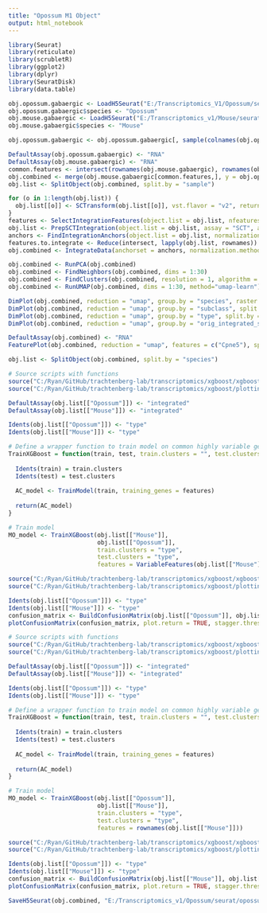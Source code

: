 ```yaml
---
title: "Opossum M1 Object"
output: html_notebook
---
```


```r

library(Seurat)
library(reticulate)
library(scrubletR)
library(ggplot2)
library(dplyr)
library(SeuratDisk)
library(data.table)

obj.opossum.gabaergic <- LoadH5Seurat("E:/Transcriptomics_V1/Opossum/seurat/opossum_v1_gabaergic.h5seurat")
obj.opossum.gabaergic$species <- "Opossum"
obj.mouse.gabaergic <- LoadH5Seurat("E:/Transcriptomics_v1/Mouse/seurat/mouse_v1_gabaergic.h5seurat")
obj.mouse.gabaergic$species <- "Mouse"

obj.opossum.gabaergic <- obj.opossum.gabaergic[, sample(colnames(obj.opossum.gabaergic), size = ncol(obj.mouse.gabaergic), replace = FALSE)]

```


```r

DefaultAssay(obj.opossum.gabaergic) <- "RNA"
DefaultAssay(obj.mouse.gabaergic) <- "RNA"
common.features <- intersect(rownames(obj.mouse.gabaergic), rownames(obj.opossum.gabaergic))
obj.combined <- merge(obj.mouse.gabaergic[common.features,], y = obj.opossum.gabaergic[common.features,])
obj.list <- SplitObject(obj.combined, split.by = "sample")

```


```r

for (o in 1:length(obj.list)) {
  obj.list[[o]] <- SCTransform(obj.list[[o]], vst.flavor = "v2", return.only.var.genes = FALSE, verbose = FALSE)
}
features <- SelectIntegrationFeatures(object.list = obj.list, nfeatures = 3000)
obj.list <- PrepSCTIntegration(object.list = obj.list, assay = "SCT", anchor.features = features)
anchors <- FindIntegrationAnchors(object.list = obj.list, normalization.method = "SCT", anchor.features = features)
features.to.integrate <- Reduce(intersect, lapply(obj.list, rownames))
obj.combined <- IntegrateData(anchorset = anchors, normalization.method = "SCT", features.to.integrate = features.to.integrate)

```


```r

obj.combined <- RunPCA(obj.combined)
obj.combined <- FindNeighbors(obj.combined, dims = 1:30)
obj.combined <- FindClusters(obj.combined, resolution = 1, algorithm = 4, method = "igraph")
obj.combined <- RunUMAP(obj.combined, dims = 1:30, method="umap-learn")

```


```r

DimPlot(obj.combined, reduction = "umap", group.by = "species", raster = FALSE, shuffle = TRUE) + xlim(-18, 18) + ylim(-18, 18) + coord_equal()
DimPlot(obj.combined, reduction = "umap", group.by = "subclass", split.by = "species", raster = FALSE, shuffle = TRUE) + xlim(-18, 18) + ylim(-18, 18) + coord_equal()
DimPlot(obj.combined, reduction = "umap", group.by = "type", split.by = "species", raster = FALSE, shuffle = TRUE) + xlim(-18, 18) + ylim(-18, 18) + coord_equal()
DimPlot(obj.combined, reduction = "umap", group.by = "orig_integrated_snn_res.1", split.by = "species", raster = FALSE, shuffle = TRUE) + xlim(-18, 18) + ylim(-18, 18) + coord_equal()

```


```r

DefaultAssay(obj.combined) <- "RNA"
FeaturePlot(obj.combined, reduction = "umap", features = c("Cpne5"), split.by = "species", max.cutoff = 2, raster = FALSE) + NoLegend() + xlim(-18, 18) + ylim(-18, 18) + coord_equal()

```


```r

obj.list <- SplitObject(obj.combined, split.by = "species")

```


```r

# Source scripts with functions
source("C:/Ryan/GitHub/trachtenberg-lab/transcriptomics/xgboost/xgboost_train.R")
source("C:/Ryan/GitHub/trachtenberg-lab/transcriptomics/xgboost/plottingFxns.R")

DefaultAssay(obj.list[["Opossum"]]) <- "integrated"
DefaultAssay(obj.list[["Mouse"]]) <- "integrated"

Idents(obj.list[["Opossum"]]) <- "type"
Idents(obj.list[["Mouse"]]) <- "type"

# Define a wrapper function to train model on common highly variable genes
TrainXGBoost = function(train, test, train.clusters = "", test.clusters = "", features = c()){
  
  Idents(train) = train.clusters
  Idents(test) = test.clusters
  
  AC_model <- TrainModel(train, training_genes = features)
  
  return(AC_model)
}

# Train model
MO_model <- TrainXGBoost(obj.list[["Mouse"]], 
                         obj.list[["Opossum"]], 
                         train.clusters = "type", 
                         test.clusters = "type", 
                         features = VariableFeatures(obj.list[["Mouse"]]))

```


```r

source("C:/Ryan/GitHub/trachtenberg-lab/transcriptomics/xgboost/xgboost_train.R")
source("C:/Ryan/GitHub/trachtenberg-lab/transcriptomics/xgboost/plottingFxns.R")

Idents(obj.list[["Opossum"]]) <- "type"
Idents(obj.list[["Mouse"]]) <- "type"
confusion_matrix <- BuildConfusionMatrix(obj.list[["Opossum"]], obj.list[["Mouse"]], model = MO_model)
plotConfusionMatrix(confusion_matrix, plot.return = TRUE, stagger.threshold = 15)

```


```r

# Source scripts with functions
source("C:/Ryan/GitHub/trachtenberg-lab/transcriptomics/xgboost/xgboost_train.R")
source("C:/Ryan/GitHub/trachtenberg-lab/transcriptomics/xgboost/plottingFxns.R")

DefaultAssay(obj.list[["Opossum"]]) <- "integrated"
DefaultAssay(obj.list[["Mouse"]]) <- "integrated"

Idents(obj.list[["Opossum"]]) <- "type"
Idents(obj.list[["Mouse"]]) <- "type"

# Define a wrapper function to train model on common highly variable genes
TrainXGBoost = function(train, test, train.clusters = "", test.clusters = "", features = c()){
  
  Idents(train) = train.clusters
  Idents(test) = test.clusters
  
  AC_model <- TrainModel(train, training_genes = features)
  
  return(AC_model)
}

# Train model
MO_model <- TrainXGBoost(obj.list[["Opossum"]], 
                         obj.list[["Mouse"]], 
                         train.clusters = "type", 
                         test.clusters = "type", 
                         features = rownames(obj.list[["Mouse"]]))

```


```r

source("C:/Ryan/GitHub/trachtenberg-lab/transcriptomics/xgboost/xgboost_train.R")
source("C:/Ryan/GitHub/trachtenberg-lab/transcriptomics/xgboost/plottingFxns.R")

Idents(obj.list[["Opossum"]]) <- "type"
Idents(obj.list[["Mouse"]]) <- "type"
confusion_matrix <- BuildConfusionMatrix(obj.list[["Mouse"]], obj.list[["Opossum"]], model = MO_model)
plotConfusionMatrix(confusion_matrix, plot.return = TRUE, stagger.threshold = 15)

```


```r

SaveH5Seurat(obj.combined, "E:/Transcriptomics_v1/Opossum/seurat/opossum_mouse_v1_gabaergic_integrated.h5seurat", overwrite = TRUE, verbose = TRUE)

```

